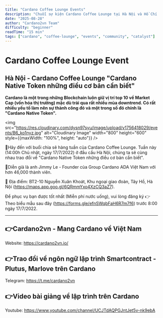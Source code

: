 ```yaml
---
title: "Cardano Coffee Lounge Events"
description: "Chuỗi sự kiện Cardano Coffee Lounge tại Hà Nội và Hồ Chí Minh"
date: "2025-08-28"
author: "Cardano2vn Team"
difficulty: "beginner"
readTime: "15 min"
tags: ["cardano", "coffee-lounge", "events", "community", "catalyst"]
---
```


# Cardano Coffee Lounge Event

## Hà Nội - Cardano Coffee Lounge "Cardano Native Token những điều cơ bản cần biết"

**Cardano là một trong những Blockchain luôn giữ vị trí top 10 về Market Cap (vốn hóa thị trường) mặc dù trải qua rất nhiều mùa downtrend. Có rất nhiều yếu tố làm nên sự thành công đó và một trong số đó chính là "Cardano Native Token".**

<img src="https://res.cloudinary.com/dysn97syu/image/upload/v1756418029/events/B6_ko1nyz.jpg" alt="Cloudinary Image" width="800" height="600" style={{maxWidth: "100%", height: "auto"}} />

📣Hãy đến với buổi chia sẽ hàng tuần của Cardano Coffee Lounge. Tuần này (14:00h Chủ nhật, ngày 17/7/2022) ở đầu cầu Hà Nội, chúng ta sẽ cùng nhau trao đổi về "Cardano Native Token những điều cơ bản cần biết".

📣Diễn giả là anh Jimmy Le - Founder của Group Cardano ADA Việt Nam với hơn 46,000 thành viên.

📣 Địa điểm:  BT2-10 Nguyễn Xuân Khoát, Khu ngoại giao đoàn, Tây Hồ, Hà Nội (https://maps.app.goo.gl/6QRmmYxo4XzCQ3aZ7).

Để phục vụ bạn được tốt nhất (Miễn phí nước uống), vui lòng đăng ký 👉Theo biểu mẫu sau đây (https://forms.gle/efnSWqbFaH6R7m7f6) trước 8:00 ngày 17/7/2022.

---

## 👉Cardano2vn - Mang Cardano về Việt Nam

Website: https://cardano2vn.io/ 

## 👉Trao đổi về ngôn ngữ lập trình Smartcontract - Plutus, Marlove trên Cardano

Telegram: https://t.me/cardano2vn 

## 👉Video bài giảng về lập trình trên Cardano
Youtube: https://www.youtube.com/channel/UCJTdAQPGJntJet5v-nk9ebA 
